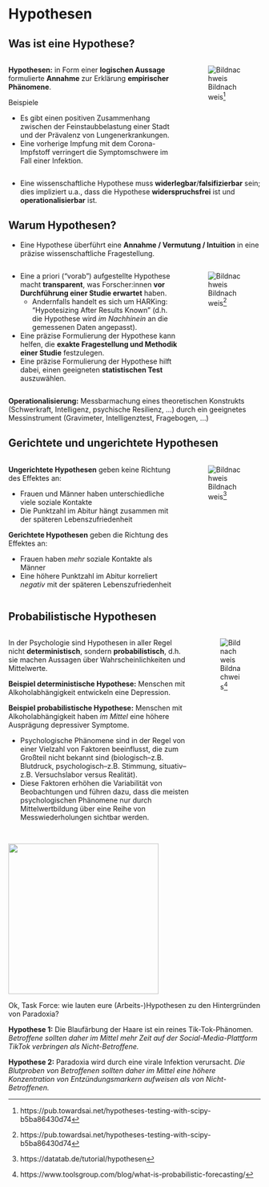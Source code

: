 # Hypothesen

<!----------------->
<!--- New slide --->
<!----------------->
<!-- ## Der Forschungsprozess {.hcenter-slide}


```yaml { .animate src="images/scientific_process.svg"}
setup:
    - element: "#hypothesis"
      modifier: function() { this.node.style.fill = 'green'; }
    - element: "#hypothesisbg"
      modifier: function() { this.node.style.fill = '#d8ffe2';}
``` -->

## Was ist eine Hypothese?

:::: {.columns}
::: {.column width="70%"}

<div class='vspace-medium'></div>

::: {.definebox .fragment}
[**Hypothesen:**]{color='navy'} in Form einer **logischen Aussage** formulierte **Annahme** zur Erklärung **empirischer Phänomene**.
:::

<div class='vspace-medium'></div>

:::{.fragment}
[Beispiele]{.block-heading}
:::

- Es gibt einen positiven Zusammenhang zwischen der Feinstaubbelastung einer Stadt und der Prävalenz von Lungenerkrankungen.
- Eine vorherige Impfung mit dem Corona-Impfstoff verringert die Symptomschwere im Fall einer Infektion.
:::

<!-- Begin second column -->
::: {.column width="30%"}

::: {.content-hidden when-format="pdf"}
![Bildnachweis^[https://pub.towardsai.net/hypotheses-testing-with-scipy-b5ba86430d74]](images/hypotheses.png){.relative style="top: 50px"}
:::

:::
::::

- Eine wissenschaftliche Hypothese muss **widerlegbar**/**falsifizierbar** sein; dies impliziert u.a., dass die Hypothese **widerspruchsfrei** ist und **operationalisierbar** ist.


## Warum Hypothesen?

- Eine Hypothese überführt eine **Annahme / Vermutung / Intuition**  in eine präzise wissenschaftliche Fragestellung.

:::: {.columns}
::: {.column width="70%"}

- Eine a priori ("vorab") aufgestellte Hypothese macht **transparent**, was Forscher:innen **vor Durchführung einer Studie erwartet** haben.
  - Andernfalls handelt es sich um HARKing: "Hypotesizing After Results Known" (d.h. die Hypothese wird *im Nachhinein* an die gemessenen Daten angepasst).
- Eine präzise Formulierung der Hypothese kann helfen, die **exakte Fragestellung und Methodik einer Studie** festzulegen.
- Eine präzise Formulierung der Hypothese hilft dabei, einen geeigneten **statistischen Test** auszuwählen.
:::
::: {.column width="30%"}
![Bildnachweis^[https://pub.towardsai.net/hypotheses-testing-with-scipy-b5ba86430d74]](images/hypotheses.png){.relative style="top: 50px"}
:::
::::


:::{.fragment}
::: aside
**Operationalisierung:** Messbarmachung eines theoretischen Konstrukts (Schwerkraft, Intelligenz, psychische Resilienz, ...) durch ein geeignetes Messinstrument (Gravimeter, Intelligenztest, Fragebogen, ...)
:::
:::


<!-- ## Gute Hypothesen, schlechte Hyothesen

Eine wissenschaftliche Hypothese muss drei Grundvoraussetzungen erfüllen: **Widerspruchsfreiheit**, **Widerlegbarkeit**, **Operationalisierbarkeit**.

<div class='vspace-medium'></div>


:::{.fragment}
[Beispiele]{.block-heading}
:::

- Alle Lebewesen benötigen Sauerstoff, aber manche Lebenwesen sind anaerob [~~widerspruchsfrei~~, ~~widerlegbar~~, operationalisierbar]
- Könnten Babies sprechen, würden sie hauptsächlich ihre Gefühle zum Ausdruck bringen [widerspruchsfrei, operationalsierbar, ~~widerlegbar~~]
- Gott ist eine notwendige Voraussetzung für Leben [widerspruchsfrei, ~~operationalisierbar~~, ~~widerlegbar~~].

:::{.fragment}
**Beachte:** Hypothese, die nicht widerspruchsfrei oder nicht operationalisierbar sind, sind auch nicht widerlegbar (die umgekehrte Aussage gilt nicht in allen Fällen).
:::

::: aside
**Operationalisierung:** Messbarmachung eines theoretischen Konstrukts (Schwerkraft, Intelligenz, psychische Resilienz, ...) durch ein geeignetes Messinstrument (Gravimeter, Intelligenztest, Fragebogen, ...)
::: -->


<!-- ##

Eine *gute* wissenschaftliche Hypothese erfüllt darüber hinaus weitere Kriterien:

| | |
| --- | --- |
| **Prädiktivität** | *Hypothesen sollten präzise Vorhersagen ermöglichen*<br />[Negativbeispiel:]{.underline} Das Selbst ist in ein Es, Ich, Über-Ich aufgeteilt.<br />[Positivbeispiel:]{.underline} Eine tägliche morgendliche Meditationsübung verringert das subjektive und objektive Stresslevel. |
| **Spezifität** | *Hypothesen sollten spezifisch und konkret sein*<br />[Negativbeispiel:]{.underline} Frühe Kindheitstraumata wirken sich nachteilig auf spätere Beziehungen aus.<br />[Positivbeispiel:]{.underline} Kindheitstraumata in einem vorsprachlichen Alter, verursacht durch wichtige Bezugspersonen, erhöhen die Wahrscheinlichkeit von Bindungsangst in engen romantischen Beziehungen. |
| **Sparsamkeit** | *Hypothesen sollten keine unnötige Komplexität beinhalten*<br />[Negativbeispiel:]{.underline} Die Coronapandemie verstärkt das Gefühl der Vereinsamung in älteren Bevölkerungsschichten, falls diese an einem Dienstag befragt wurden.<br />[Positivbeispiel:]{.underline} Die Coronapandemie verstärkt das Gefühl der Vereinsamung in älteren Bevölkerungsschichten~~, falls diese an einem Dienstag befragt wurden~~. |
| **Relevanz** | *Hypothesen sollten von theoretischer oder gesellschaftlicher Relevanz sein*<br />[Negativbeispiel:]{.underline} Menschen mit roten Autos bevorzugen rote Gemüsesorten.<br />[Positivbeispiel:]{.underline} Nach persönlichen Erfolgserlebnissen neigen Menschen zu riskantem Fahrverhalten.  |

: {tbl-colwidths="[15, 75]"} -->

## Gerichtete und ungerichtete Hypothesen

:::: {.columns}
::: {.column width='70%'}

::: {.fragment}
**Ungerichtete Hypothesen** geben keine Richtung des Effektes an:

- Frauen und Männer haben unterschiedliche viele soziale Kontakte
- Die Punktzahl im Abitur hängt zusammen mit der späteren Lebenszufriedenheit

:::

::: {.fragment}
**Gerichtete Hypothesen** geben die Richtung des Effektes an:

- Frauen haben *mehr* soziale Kontakte als Männer
- Eine höhere Punktzahl im Abitur korreliert *negativ* mit der späteren Lebenszufriedenheit
:::

:::
::: {.column width='30%'}

![Bildnachweis^[https://datatab.de/tutorial/hypothesen]](images/directed_undirected_hypotheses.png)

:::
::::

## Probabilistische Hypothesen

:::: {.columns}
::: {.column width='75%'}

In der Psychologie sind Hypothesen in aller Regel nicht **deterministisch**, sondern **probabilistisch**, d.h. sie machen Aussagen über Wahrscheinlichkeiten und Mittelwerte.

<div class='vspace-smaller'></div>

::: {.smaller}
:::{.fragment}
**Beispiel deterministische Hypothese:** Menschen mit Alkoholabhängigkeit entwickeln eine Depression.
:::

:::{.fragment}
**Beispiel probabilistische Hypothese:** Menschen mit Alkoholabhängigkeit haben *im Mittel* eine höhere Ausprägung depressiver Symptome.
:::
:::

<div class='vspace-smaller'></div>

- Psychologische Phänomene sind in der Regel von einer Vielzahl von Faktoren beeinflusst, die zum Großteil nicht bekannt sind (biologisch&ndash;z.B. Blutdruck, psychologisch&ndash;z.B. Stimmung, situativ&ndash;z.B. Versuchslabor versus Realität).
- Diese Faktoren erhöhen die Variabilität von Beobachtungen und führen dazu, dass die meisten psychologischen Phänomene nur durch Mittelwertbildung über eine Reihe von Messwiederholungen sichtbar werden.

:::
::: {.column width='25%'}

![Bildnachweis^[https://www.toolsgroup.com/blog/what-is-probabilistic-forecasting/]](images/deterministic_probabilistic.png)

:::
::::



## {.blackslide .center}

::: {.content-hidden when-format="pdf"}
![](images/paradoxia_group_of_scientists.png){.hcenter-image height=300px}
<!-- Source: Midjourney -->
<div class='vspace-small'></div>
:::

Ok, Task Force: wie lauten eure (Arbeits-)Hypothesen zu den Hintergründen von Paradoxia?


::: {.fragment}
**Hypothese 1:** Die Blaufärbung der Haare ist ein reines Tik-Tok-Phänomen. *Betroffene sollten daher im Mittel mehr Zeit auf der Social-Media-Plattform TikTok verbringen als Nicht-Betroffene.*
:::

::: {.fragment}
**Hypothese 2:** Paradoxia wird durch eine virale Infektion verursacht. *Die Blutproben von Betroffenen sollten daher im Mittel eine höhere Konzentration von Entzündungsmarkern aufweisen als von Nicht-Betroffenen.*
:::

